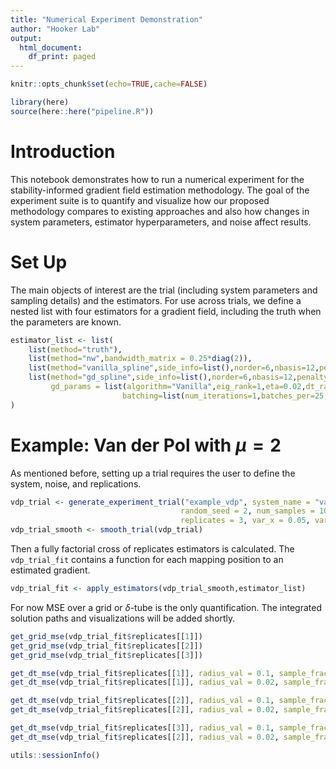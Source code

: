 ```yaml
---
title: "Numerical Experiment Demonstration"
author: "Hooker Lab"
output:
  html_document:
    df_print: paged
---
```


```r
knitr::opts_chunk$set(echo=TRUE,cache=FALSE)
```

```r
library(here)
source(here::here("pipeline.R"))
```

# Introduction

This notebook demonstrates how to run a numerical experiment for the stability-informed gradient field estimation methodology. The goal of the experiment suite is to quantify and visualize how our proposed methodology compares to existing approaches and also how changes in system parameters, estimator hyperparameters, and noise affect results.


# Set Up

The main objects of interest are the trial (including system parameters and sampling details) and the estimators. For use across trials, we define a nested list with four estimators for a gradient field, including the truth when the parameters are known.

```r
estimator_list <- list(
	list(method="truth"),
	list(method="nw",bandwidth_matrix = 0.25*diag(2)),
	list(method="vanilla_spline",side_info=list(),norder=6,nbasis=12,penalty_order=2,lambda=1e-8),
	list(method="gd_spline",side_info=list(),norder=6,nbasis=12,penalty_order=2,lambda=1e-8,
		 gd_params = list(algorithm="Vanilla",eig_rank=1,eta=0.02,dt_radius=0,
		 				 batching=list(num_iterations=1,batches_per=25,batch_size=1,skip_negative=T)))
)
```

# Example: Van der Pol with $\mu = 2$

As mentioned before, setting up a trial requires the user to define the system, noise, and replications.

```r
vdp_trial <- generate_experiment_trial("example_vdp", system_name = "van_der_pol", system_parameters = list(mu=2),
									  random_seed = 2, num_samples = 1000, sample_density = 0.1,
									  replicates = 3, var_x = 0.05, var_y = 0.05)
vdp_trial_smooth <- smooth_trial(vdp_trial)
```

Then a fully factorial cross of replicates estimators is calculated. The `vdp_trial_fit` contains a function for each mapping position to an estimated gradient.

```r
vdp_trial_fit <- apply_estimators(vdp_trial_smooth,estimator_list)
```

For now MSE over a grid or $\delta$-tube is the only quantification. The integrated solution paths and visualizations will be added shortly.

```r
get_grid_mse(vdp_trial_fit$replicates[[1]])
get_grid_mse(vdp_trial_fit$replicates[[2]])
get_grid_mse(vdp_trial_fit$replicates[[3]])
```

```r
get_dt_mse(vdp_trial_fit$replicates[[1]], radius_val = 0.1, sample_frac = 0.9)
get_dt_mse(vdp_trial_fit$replicates[[1]], radius_val = 0.02, sample_frac = 0.9)

get_dt_mse(vdp_trial_fit$replicates[[2]], radius_val = 0.1, sample_frac = 0.9)
get_dt_mse(vdp_trial_fit$replicates[[2]], radius_val = 0.02, sample_frac = 0.9)

get_dt_mse(vdp_trial_fit$replicates[[3]], radius_val = 0.1, sample_frac = 0.9)
get_dt_mse(vdp_trial_fit$replicates[[2]], radius_val = 0.02, sample_frac = 0.9)

```


```r
utils::sessionInfo()
```

